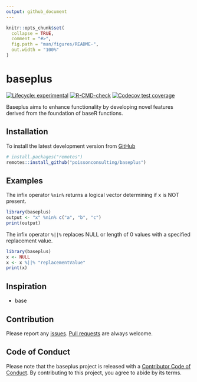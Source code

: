 ```yaml
---
output: github_document
---
```


<!-- README.md is generated from README.Rmd. Please edit that file -->

```r
knitr::opts_chunk$set(
  collapse = TRUE,
  comment = "#>",
  fig.path = "man/figures/README-",
  out.width = "100%"
)
```
# baseplus

<!-- badges: start -->
[![Lifecycle: experimental](https://img.shields.io/badge/lifecycle-experimental-orange.svg)](https://lifecycle.r-lib.org/articles/stages.html#experimental)
[![R-CMD-check](https://github.com/poissonconsulting/baseplus/actions/workflows/R-CMD-check.yaml/badge.svg)](https://github.com/poissonconsulting/baseplus/actions/workflows/R-CMD-check.yaml)
[![Codecov test coverage](https://codecov.io/gh/poissonconsulting/baseplus/branch/main/graph/badge.svg)](https://app.codecov.io/gh/poissonconsulting/baseplus?branch=main)
<!-- badges: end -->

Baseplus aims to enhance functionality by developing novel features derived from the foundation of baseR functions.

## Installation
To install the latest development version from [GitHub](https://github.com/poissonconsulting/baseplus)
```r
# install.packages("remotes")
remotes::install_github("poissonconsulting/baseplus")
```

## Examples
The infix operator `%nin%` returns a logical vector determining if x is NOT present. 
```r
library(baseplus)
output <- "x" %nin% c("a", "b", "c")
print(output)
```

The infix operator `%||%` replaces NULL or length of 0 values with a specified replacement value. 
```r
library(baseplus)
x <- NULL
x <- x %||% "replacementValue"
print(x)
```

## Inspiration
 - base

## Contribution
Please report any [issues](https://github.com/poissonconsulting/baseplus/issues).
[Pull requests](https://github.com/poissonconsulting/baseplus/pulls) are always welcome.

## Code of Conduct
Please note that the baseplus project is released with a [Contributor Code of Conduct](https://contributor-covenant.org/version/2/1/CODE_OF_CONDUCT.html). By contributing to this project, you agree to abide by its terms.
